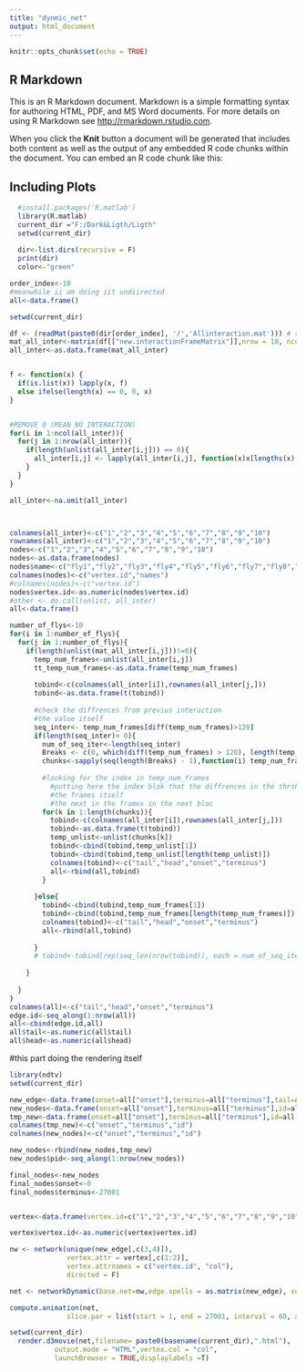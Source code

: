 ```yaml
---
title: "dynmic_net"
output: html_document
---
```


```r
knitr::opts_chunk$set(echo = TRUE)
```

## R Markdown

This is an R Markdown document. Markdown is a simple formatting syntax for authoring HTML, PDF, and MS Word documents. For more details on using R Markdown see <http://rmarkdown.rstudio.com>.

When you click the **Knit** button a document will be generated that includes both content as well as the output of any embedded R code chunks within the document. You can embed an R code chunk like this:

## Including Plots
```r
  #install.packages('R.matlab')
  library(R.matlab)
  current_dir ="F:/Dark&Ligth/Ligth"
  setwd(current_dir)
  
  dir<-list.dirs(recursive = F)
  print(dir)
  color<-"green"
```



```r
order_index<-10
#meanwhile ii am doing iit undiirected 
all<-data.frame()

setwd(current_dir)

df <- (readMat(paste0(dir[order_index], '/','Allinteraction.mat'))) # read each MAT file
mat_all_inter<-matrix(df[["new.interactionFrameMatrix"]],nrow = 10, ncol = 10)
all_inter<-as.data.frame(mat_all_inter)


f <- function(x) {
  if(is.list(x)) lapply(x, f)
  else ifelse(length(x) == 0, 0, x)
}


#REMOVE 0 (MEAN NO INTERACTION)
for(i in 1:ncol(all_inter)){
  for(j in 1:nrow(all_inter)){
    if(length(unlist(all_inter[i,j])) == 0){
      all_inter[i,j] <- lapply(all_inter[i,j], function(x)x[lengths(x) == 0] <- 0)
    }
  }
}

all_inter<-na.omit(all_inter)



colnames(all_inter)<-c("1","2","3","4","5","6","7","8","9","10")
rownames(all_inter)<-c("1","2","3","4","5","6","7","8","9","10")
nodes<-c("1","2","3","4","5","6","7","8","9","10")
nodes<-as.data.frame(nodes)
nodes$name<-c("fly1","fly2","fly3","fly4","fly5","fly6","fly7","fly8","fly9","fly10")
colnames(nodes)<-c("vertex.id","names")
#colnames(nodes)<-c("vertex.id")
nodes$vertex.id<-as.numeric(nodes$vertex.id)
#other <- do.call(unlist, all_inter)
all<-data.frame()

number_of_flys<-10
for(i in 1:number_of_flys){
  for(j in 1:number_of_flys){
    if(length(unlist(mat_all_inter[i,j]))!=0){
      temp_num_frames<-unlist(all_inter[i,j])
      tt_temp_num_frames<-as.data.frame(temp_num_frames)
      
      tobind<-c(colnames(all_inter[i]),rownames(all_inter[j,]))
      tobind<-as.data.frame(t(tobind))
      
      #check the diffrences from previus interaction
      #the value itself
      seq_inter<- temp_num_frames[diff(temp_num_frames)>120]
      if(length(seq_inter)> 0){
        num_of_seq_iter<-length(seq_inter)
        Breaks <- c(0, which(diff(temp_num_frames) > 120), length(temp_num_frames))
        chunks<-sapply(seq(length(Breaks) - 1),function(i) temp_num_frames[(Breaks[i] +1):Breaks[i+1]])
          
        #looking for the index in temp_num_frames
          #putting here the index blok that the diffrences in the thrshold is above 120
          #the frames itself
          #the next in the frames in the next bloc
        for(k in 1:length(chunks)){
          tobind<-c(colnames(all_inter[i]),rownames(all_inter[j,]))
          tobind<-as.data.frame(t(tobind))
          temp_unlist<-unlist(chunks[k])
          tobind<-cbind(tobind,temp_unlist[1])
          tobind<-cbind(tobind,temp_unlist[length(temp_unlist)])
          colnames(tobind)<-c("tail","head","onset","terminus")
          all<-rbind(all,tobind)
        }
        
      }else{
        tobind<-cbind(tobind,temp_num_frames[1])
        tobind<-cbind(tobind,temp_num_frames[length(temp_num_frames)])
        colnames(tobind)<-c("tail","head","onset","terminus")
        all<-rbind(all,tobind)
        
      }
      # tobind<-tobind[rep(seq_len(nrow(tobind)), each = num_of_seq_iter), ])
      
    }
    
  }
}
colnames(all)<-c("tail","head","onset","terminus")
edge.id<-seq_along(1:nrow(all))
all<-cbind(edge.id,all)
all$tail<-as.numeric(all$tail)
all$head<-as.numeric(all$head)

```

#this part doing the rendering itself


```r
library(ndtv)
setwd(current_dir)

new_edge<-data.frame(onset=all["onset"],terminus=all["terminus"],tail=all["tail"],head=all["head"])
new_nodes<-data.frame(onset=all["onset"],terminus=all["terminus"],id=all["tail"])
tmp_new<-data.frame(onset=all["onset"],terminus=all["terminus"],id=all["head"])
colnames(tmp_new)<-c("onset","terminus","id")
colnames(new_nodes)<-c("onset","terminus","id")

new_nodes<-rbind(new_nodes,tmp_new)
new_nodes$pid<-seq_along(1:nrow(new_nodes))

final_nodes<-new_nodes
final_nodes$onset<-0
final_nodes$terminus<-27001


vertex<-data.frame(vertex.id=c("1","2","3","4","5","6","7","8","9","10"),col=c(color))

vertex$vertex.id<-as.numeric(vertex$vertex.id)

nw <- network(unique(new_edge[,c(3,4)]),
              vertex.attr = vertex[,c(1:2)],
              vertex.attrnames = c("vertex.id", "col"),
              directed = F)

net <- networkDynamic(base.net=nw,edge.spells = as.matrix(new_edge), vertex.spells = as.matrix(final_nodes))

compute.animation(net,
              slice.par = list(start = 1, end = 27001, interval = 60, aggregate.dur = 60, rule = "latest"))

setwd(current_dir)
  render.d3movie(net,filename= paste0(basename(current_dir),".html"),
           output.mode = "HTML",vertex.col = "col",
           launchBrowser = TRUE,displaylabels =T)
```
